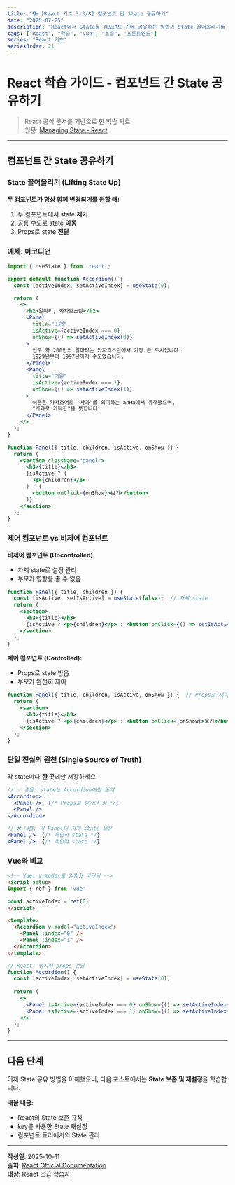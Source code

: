 ```yaml
---
title: "📚 [React 기초 3-3/8] 컴포넌트 간 State 공유하기"
date: "2025-07-25"
description: "React에서 State를 컴포넌트 간에 공유하는 방법과 State 끌어올리기를 학습합니다"
tags: ["React", "학습", "Vue", "초급", "프론트엔드"]
series: "React 기초"
seriesOrder: 21
---
```


# React 학습 가이드 - 컴포넌트 간 State 공유하기

> React 공식 문서를 기반으로 한 학습 자료  
> 원문: [Managing State - React](https://react.dev/learn/managing-state)

---

## 컴포넌트 간 State 공유하기

### State 끌어올리기 (Lifting State Up)

**두 컴포넌트가 항상 함께 변경되기를 원할 때:**

1. 두 컴포넌트에서 state **제거**
2. 공통 부모로 state **이동**
3. Props로 state **전달**

### 예제: 아코디언

```jsx
import { useState } from 'react';

export default function Accordion() {
  const [activeIndex, setActiveIndex] = useState(0);

  return (
    <>
      <h2>알마티, 카자흐스탄</h2>
      <Panel
        title="소개"
        isActive={activeIndex === 0}
        onShow={() => setActiveIndex(0)}
      >
        인구 약 200만의 알마티는 카자흐스탄에서 가장 큰 도시입니다.
        1929년부터 1997년까지 수도였습니다.
      </Panel>
      <Panel
        title="어원"
        isActive={activeIndex === 1}
        onShow={() => setActiveIndex(1)}
      >
        이름은 카자흐어로 "사과"를 의미하는 алма에서 유래했으며,
        "사과로 가득한"을 뜻합니다.
      </Panel>
    </>
  );
}

function Panel({ title, children, isActive, onShow }) {
  return (
    <section className="panel">
      <h3>{title}</h3>
      {isActive ? (
        <p>{children}</p>
      ) : (
        <button onClick={onShow}>보기</button>
      )}
    </section>
  );
}
```

### 제어 컴포넌트 vs 비제어 컴포넌트

**비제어 컴포넌트 (Uncontrolled):**

- 자체 state로 설정 관리
- 부모가 영향을 줄 수 없음

```jsx
function Panel({ title, children }) {
  const [isActive, setIsActive] = useState(false);  // 자체 state
  return (
    <section>
      <h3>{title}</h3>
      {isActive ? <p>{children}</p> : <button onClick={() => setIsActive(true)}>보기</button>}
    </section>
  );
}
```

**제어 컴포넌트 (Controlled):**

- Props로 state 받음
- 부모가 완전히 제어

```jsx
function Panel({ title, children, isActive, onShow }) {  // Props로 제어
  return (
    <section>
      <h3>{title}</h3>
      {isActive ? <p>{children}</p> : <button onClick={onShow}>보기</button>}
    </section>
  );
}
```

### 단일 진실의 원천 (Single Source of Truth)

각 state마다 **한 곳**에만 저장하세요.

```jsx
// ✅ 좋음: state는 Accordion에만 존재
<Accordion>
  <Panel />  {/* Props로 받기만 함 */}
  <Panel />
</Accordion>

// ❌ 나쁨: 각 Panel이 자체 state 보유
<Panel />  {/* 독립적 state */}
<Panel />  {/* 독립적 state */}
```

### Vue와 비교

```html
<!-- Vue: v-model로 양방향 바인딩 -->
<script setup>
import { ref } from 'vue'

const activeIndex = ref(0)
</script>

<template>
  <Accordion v-model="activeIndex">
    <Panel :index="0" />
    <Panel :index="1" />
  </Accordion>
</template>
```

```jsx
// React: 명시적 props 전달
function Accordion() {
  const [activeIndex, setActiveIndex] = useState(0);
  
  return (
    <>
      <Panel isActive={activeIndex === 0} onShow={() => setActiveIndex(0)} />
      <Panel isActive={activeIndex === 1} onShow={() => setActiveIndex(1)} />
    </>
  );
}
```

---

## 다음 단계

이제 State 공유 방법을 이해했으니, 다음 포스트에서는 **State 보존 및 재설정**을 학습합니다.

**배울 내용:**
- React의 State 보존 규칙
- key를 사용한 State 재설정
- 컴포넌트 트리에서의 State 관리

---

**작성일**: 2025-10-11  
**출처**: [React Official Documentation](https://react.dev/learn/managing-state)  
**대상**: React 초급 학습자
